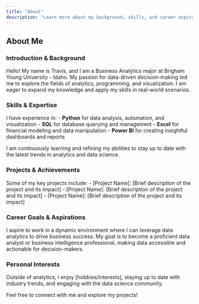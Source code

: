 ---
title: "About"
description: "Learn more about my background, skills, and career aspirations."
---

## About Me

### Introduction & Background
Hello! My name is Travis, and I am a Business Analytics major at Brigham Young University - Idaho. My passion for data-driven decision-making led me to explore the fields of analytics, programming, and visualization. I am eager to expand my knowledge and apply my skills in real-world scenarios.

### Skills & Expertise
I have experience in:
- **Python** for data analysis, automation, and visualization
- **SQL** for database querying and management
- **Excel** for financial modeling and data manipulation
- **Power BI** for creating insightful dashboards and reports

I am continuously learning and refining my abilities to stay up to date with the latest trends in analytics and data science.

### Projects & Achievements
Some of my key projects include:
- [Project Name]: [Brief description of the project and its impact]
- [Project Name]: [Brief description of the project and its impact]
- [Project Name]: [Brief description of the project and its impact]

### Career Goals & Aspirations
I aspire to work in a dynamic environment where I can leverage data analytics to drive business success. My goal is to become a proficient data analyst or business intelligence professional, making data accessible and actionable for decision-makers.

### Personal Interests
Outside of analytics, I enjoy [hobbies/interests], staying up to date with industry trends, and engaging with the data science community.

Feel free to connect with me and explore my projects!
